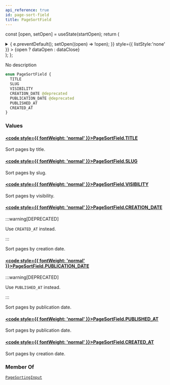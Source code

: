 ```yaml
---
api_reference: true
id: page-sort-field
title: PageSortField
---
```






const [open, setOpen] = useState(startOpen);
return (
<details {...(open ? { open: true } : {})} className="details" style={{ border:'none', boxShadow:'none', background:'var(--ifm-background-color)' }}>
<summary
onClick={(e) => {
e.preventDefault();
setOpen((open) => !open);
}}
style={{ listStyle:'none' }} >
{open ? dataOpen : dataClose}
</summary>
{open && children}
</details>
);
};

No description

```graphql
enum PageSortField {
  TITLE
  SLUG
  VISIBILITY
  CREATION_DATE @deprecated
  PUBLICATION_DATE @deprecated
  PUBLISHED_AT
  CREATED_AT
}
```

### Values

#### [<code style={{ fontWeight: 'normal' }}>PageSortField.<b>TITLE</b></code>](#)

Sort pages by title.

#### [<code style={{ fontWeight: 'normal' }}>PageSortField.<b>SLUG</b></code>](#)

Sort pages by slug.

#### [<code style={{ fontWeight: 'normal' }}>PageSortField.<b>VISIBILITY</b></code>](#)

Sort pages by visibility.

#### [<code style={{ fontWeight: 'normal' }}>PageSortField.<b>CREATION_DATE</b></code>](#) <Badge class="badge badge--deprecated badge--secondary" text="deprecated"/>

:::warning[DEPRECATED]

Use `CREATED_AT` instead.

:::

Sort pages by creation date.

#### [<code style={{ fontWeight: 'normal' }}>PageSortField.<b>PUBLICATION_DATE</b></code>](#) <Badge class="badge badge--deprecated badge--secondary" text="deprecated"/>

:::warning[DEPRECATED]

Use `PUBLISHED_AT` instead.

:::

Sort pages by publication date.

#### [<code style={{ fontWeight: 'normal' }}>PageSortField.<b>PUBLISHED_AT</b></code>](#)

Sort pages by publication date.

#### [<code style={{ fontWeight: 'normal' }}>PageSortField.<b>CREATED_AT</b></code>](#)

Sort pages by creation date.

### Member Of

[`PageSortingInput`](../../../api-reference/pages/inputs/page-sorting-input.mdx) <Badge class="badge badge--secondary" text="input"/>
